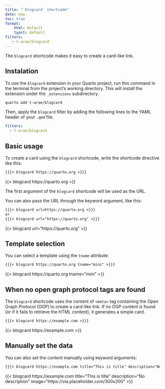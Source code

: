 ```yaml
---
title: "`blogcard` shortcode"
date: now
toc: true
format:
    html: default
    typst: default
filters:
   - t-arae/blogcard
---
```


The `blogcard` shortcode makes it easy to create a card-like link.

## Instalation

To use the `blogcard` extension in your Quarto project, run this command in the terminal from the project's working directory.
This will install the extension under the `_extensions` subdirectory.

```bash
quarto add t-arae/blogcard
```

Then, apply the `blogcard` filter by adding the following lines to the YAML header of your `.qmd` file.

```yaml
filters:
  - t-arae/blogcard
```

## Basic usage

To create a card using the `blogcard` shortcode, write the shortcode directive like this:

```markdown
{{{< blogcard https://quarto.org >}}}
```

{{< blogcard https://quarto.org >}}

The first argument of the `blogcard` shortcode will be used as the URL.

You can also pass the URL through the keyword argument, like this:

```.markdown
{{{< blogcard url=https://quarto.org >}}}
or 
{{{< blogcard url="https://quarto.org" >}}}
```

{{< blogcard url="https://quarto.org" >}}

## Template selection

You can select a template using the `tname` attribute:

```.markdown
{{{< blogcard https://quarto.org tname="mini" >}}}
```

{{< blogcard https://quarto.org tname="mini" >}}

## When no open graph protocol tags are found

The `blogcard` shortcode uses the content of `<meta>` tag containing the Open Graph Protocol (OGP) to create a card-like link.
If no OGP content is found (or if it fails to retrieve the HTML content),
it generates a simple card.

```.markdown
{{{< blogcard https://example.com >}}}
```

{{< blogcard https://example.com >}}

## Manually set the data

You can also set the content manually using keyword arguments:

```.markdown
{{{< blogcard https://example.com title="This is title" description="No description" image="https://via.placeholder.com/300x200" >}}}
```

{{< blogcard https://example.com title="This is title" description="No description" image="https://via.placeholder.com/300x200" >}}
